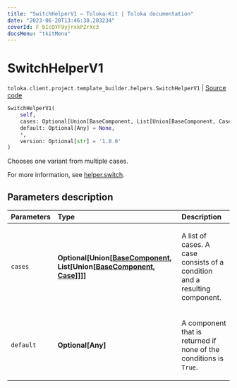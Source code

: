```yaml
---
title: "SwitchHelperV1 — Toloka-Kit | Toloka documentation"
date: "2023-06-20T13:46:30.203234"
coverId: F_bIcOYF9yjrxkPZrXc3
docsMenu: "tkitMenu"
---
```


# SwitchHelperV1

`toloka.client.project.template_builder.helpers.SwitchHelperV1` | [Source code](https://github.com/Toloka/toloka-kit/blob/v1.2.0/src/client/project/template_builder/helpers.py#L161)

```python
SwitchHelperV1(
    self,
    cases: Optional[Union[BaseComponent, List[Union[BaseComponent, Case]]]] = None,
    default: Optional[Any] = None,
    *,
    version: Optional[str] = '1.0.0'
)
```

Chooses one variant from multiple cases.

For more information, see [helper.switch](/docs/template-builder/reference/helper.switch).

## Parameters description

| Parameters | Type | Description |
| :----------| :----| :-----------|
`cases`|**Optional\[Union\[[BaseComponent](/docs/toloka-kit/reference/toloka.client.project.template_builder.base.BaseComponent), List\[Union\[[BaseComponent](/docs/toloka-kit/reference/toloka.client.project.template_builder.base.BaseComponent), [Case](/docs/toloka-kit/reference/toloka.client.project.template_builder.helpers.SwitchHelperV1.Case)\]\]\]\]**|<p>A list of cases. A case consists of a condition and a resulting component.</p>
`default`|**Optional\[Any\]**|<p>A component that is returned if none of the conditions is `True`.</p>